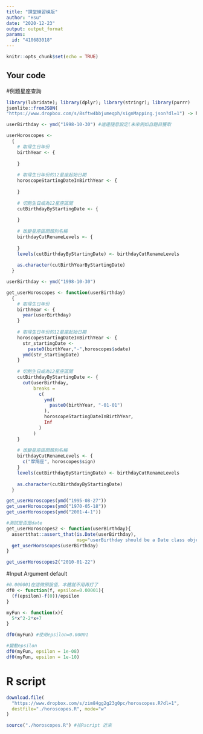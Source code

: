 ---
title: "課堂練習模版"
author: "Hsu"
date: "2020-12-23"
output: output_format
params:
  id: "410683018"
---

```{r setup, include=FALSE}
knitr::opts_chunk$set(echo = TRUE)
```

## Your code
#例題星座查詢
```{r}
library(lubridate); library(dplyr); library(stringr); library(purrr)
jsonlite::fromJSON(
"https://www.dropbox.com/s/8sftw4bbjumeqph/signMapping.json?dl=1") -> horoscopes
```

```{r}
userBirthday <- ymd("1998-10-30") #這邊隨意設定(未來例如自題目獲取

userHoroscopes <- 
  {
    # 取得生日年份
    birthYear <- {
      
    }
    
    # 取得生日年份的12星座起始日期
    horoscopeStartingDateInBirthYear <- {
      
    }
    
    # 切割生日成為12星座區間
    cutBirthdayByStartingDate <- {
      
    }
    
    # 改變星座區間類別名稱
    birthdayCutRenameLevels <- {
      
    }
    levels(cutBirthdayByStartingDate) <- birthdayCutRenameLevels
    
    as.character(cutBirthYearByStartingDate)
  }
```

```{r}
userBirthday <- ymd("1998-10-30")

get_userHoroscopes <- function(userBirthday) 
  {
    # 取得生日年份
    birthYear <- {
      year(userBirthday)
    }
    
    # 取得生日年份的12星座起始日期
    horoscopeStartingDateInBirthYear <- {
      str_startingDate <- 
        paste0(birthYear,"-",horoscopes$sdate)
      ymd(str_startingDate)
    }
    
    # 切割生日成為12星座區間
    cutBirthdayByStartingDate <- {
      cut(userBirthday,
          breaks =
            c(
              ymd(
                paste0(birthYear, "-01-01")
              ),
              horoscopeStartingDateInBirthYear,
              Inf
            )
          )
    }
    
    # 改變星座區間類別名稱
    birthdayCutRenameLevels <- {
      c("摩羯座", horoscopes$sign)
    }
    levels(cutBirthdayByStartingDate) <- birthdayCutRenameLevels
    
    as.character(cutBirthdayByStartingDate)
  }
```
```{r}
get_userHoroscopes(ymd("1995-08-27"))
get_userHoroscopes(ymd("1970-05-18"))
get_userHoroscopes(ymd("2001-4-1"))
```
```{r}
#測試是否是date
get_userHoroscopes2 <- function(userBirthday){
  assertthat::assert_that(is.Date(userBirthday),
                          msg="userBirthday should be a Date class object.")    #assert_that確保is.Date(userBirthday，若不正確會秀出userBirthday should be a Date class object.並跳出執行
  get_userHoroscopes(userBirthday)
}
```
```{r}
get_userHoroscopes2("2010-01-22")
```
#Input Argument default
```{r}
#0.000001在這微預設值，本體就不用再打了
df0 <- function(f, epsilon=0.00001){
  (f(epsilon)-f(0))/epsilon
}
```
```{r}
myFun <- function(x){
  5*x^2-2*x+7
}
```
```{r}
df0(myFun) #使用epsilon=0.00001
```
```{r}
#變動epsilon
df0(myFun, epsilon = 1e-08)
df0(myFun, epsilon = 1e-10)
```
# R script
```{r}
download.file(
  "https://www.dropbox.com/s/zim84gg2g23g0pc/horoscopes.R?dl=1", 
  destfile="./horoscopes.R", mode="w"
)
```
```{r}
source("./horoscopes.R") #拉Rscript 近來
```


